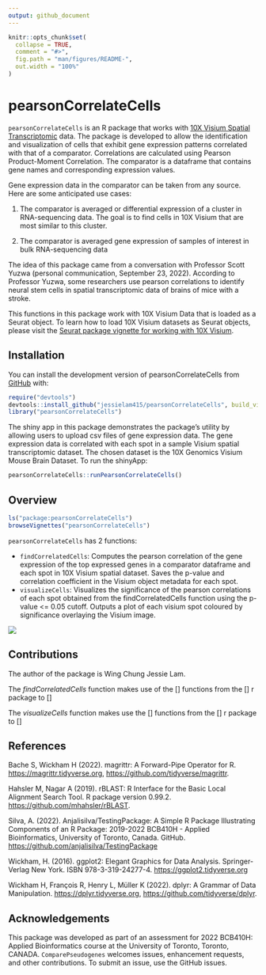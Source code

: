 ```yaml
---
output: github_document
---
```


<!-- README.md is generated from README.Rmd. Please edit that file -->

```r
knitr::opts_chunk$set(
  collapse = TRUE,
  comment = "#>",
  fig.path = "man/figures/README-",
  out.width = "100%"
)
```

# pearsonCorrelateCells

<!-- badges: start -->
<!-- badges: end -->

`pearsonCorrelateCells` is an R package that works with [10X Visium Spatial Transcriptomic](https://www.10xgenomics.com/products/spatial-gene-expression) data. The package is developed to allow the identification and visualization of cells that exhibit gene expression patterns correlated with that of a comparator. Correlations are calculated using Pearson Product-Moment Correlation. The comparator is a dataframe that contains gene names and corresponding expression values.

Gene expression data in the comparator can be taken from any source. Here are some anticipated use cases:

1) The comparator is averaged or differential expression of a cluster in RNA-sequencing data. The goal is to find cells in 10X Visium that are most similar to this cluster. 

2) The comparator is averaged gene expression of samples of interest in bulk RNA-sequencing data

The idea of this package came from a conversation with Professor Scott Yuzwa (personal communication, September 23, 2022). According to Professor Yuzwa, some researchers use pearson correlations to identify neural stem cells in spatial transcriptomic data of brains of mice with a stroke. 

This functions in this package work with 10X Visium Data that is loaded as a Seurat object. To learn how to load 10X Visium datasets as Seurat objects, please visit the [Seurat package vignette for working with 10X Visium](https://satijalab.org/seurat/articles/spatial_vignette.html). 

## Installation

You can install the development version of pearsonCorrelateCells from
[GitHub](https://github.com/) with:

``` r
require("devtools")
devtools::install_github("jessielam415/pearsonCorrelateCells", build_vignettes = TRUE)
library("pearsonCorrelateCells")
```
The shiny app in this package demonstrates the package's utility by allowing users to upload csv files of gene expression data. The gene expression data is correlated with each spot in a sample Visium spatial transcriptomic dataset. The chosen dataset is the 10X Genomics Visium Mouse Brain Dataset. 
To run the shinyApp:

``` r
pearsonCorrelateCells::runPearsonCorrelateCells()
```

## Overview

``` r
ls("package:pearsonCorrelateCells")
browseVignettes("pearsonCorrelateCells")
```

`pearsonCorrelateCells` has 2 functions:

* `findCorrelatedCells`: Computes the pearson correlation of the gene expression of the top expressed genes in a comparator dataframe and each spot in 10X Visium spatial dataset. Saves the p-value and correlation coefficient in the Visium object metadata for each spot.
* `visualizeCells`: Visualizes the significance of the pearson correlations of each spot obtained from the findCorrelatedCells function using the p-value <= 0.05 cutoff. Outputs a plot of each visium spot coloured by significance overlaying the Visium image.

![](./inst/extdata/pearsonCorrelateCellsWorkflow.png)


## Contributions

The author of the package is Wing Chung Jessie Lam. 

The *findCorrelatedCells* function makes use of the [] functions from the [] r package to []

The *visualizeCells* function makes use the [] functions from the [] r package to []


## References

Bache S, Wickham H (2022). magrittr: A Forward-Pipe Operator for R. [https://magrittr.tidyverse.org](https://magrittr.tidyverse.org), [https://github.com/tidyverse/magrittr](https://github.com/tidyverse/magrittr).

Hahsler M, Nagar A (2019). rBLAST: R Interface for the Basic Local Alignment Search Tool. R package version 0.99.2. [https://github.com/mhahsler/rBLAST](https://github.com/mhahsler/rBLAST).

Silva, A. (2022). Anjalisilva/TestingPackage: A Simple R Package Illustrating Components of an R Package: 2019-2022 BCB410H - Applied Bioinformatics, University of Toronto, Canada. GitHub. [https://github.com/anjalisilva/TestingPackage](https://github.com/anjalisilva/TestingPackage)

Wickham, H. (2016). ggplot2: Elegant Graphics for Data Analysis. Springer-Verlag New York. ISBN 978-3-319-24277-4. [https://ggplot2.tidyverse.org](https://ggplot2.tidyverse.org)

Wickham H, François R, Henry L, Müller K (2022). dplyr: A Grammar of Data Manipulation. [https://dplyr.tidyverse.org](https://dplyr.tidyverse.org), [https://github.com/tidyverse/dplyr](https://github.com/tidyverse/dplyr).

## Acknowledgements

This package was developed as part of an assessment for 2022 BCB410H: Applied Bioinformatics course at the University of Toronto, Toronto, CANADA. `ComparePseudogenes` welcomes issues, enhancement requests, and other contributions. To submit an issue, use the GitHub issues. 

